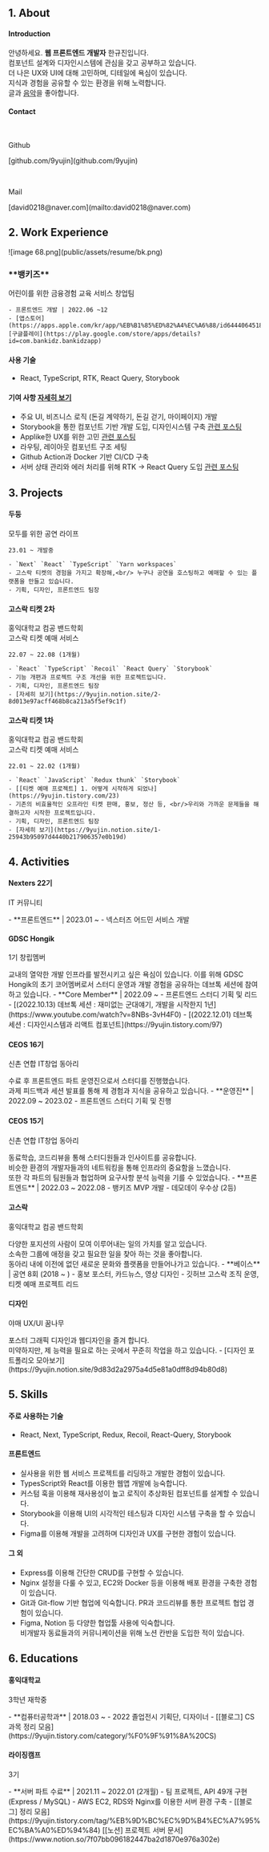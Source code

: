 
## 1. About

#### Introduction

안녕하세요. **웹 프론트엔드 개발자** 한규진입니다.<br/>
컴포넌트 설계와 디자인시스템에 관심을 갖고 공부하고 있습니다.<br/>
더 나은 UX와 UI에 대해 고민하며, 디테일에 욕심이 있습니다.<br/>
지식과 경험을 공유할 수 있는 환경을 위해 노력합니다.<br/>
글과 [음악](https://youtu.be/XEmlHjjVtPs)을 좋아합니다.

#### Contact

<br />
<div style={{ display: "flex" }}>
  <p style={{ width: "80px" }}>Github</p>
  <p>[github.com/9yujin](github.com/9yujin)</p>
</div>
<br />
<div style={{ display: "flex" }}>
  <p style={{ width: "80px" }}>Mail</p>
  <p>[david0218@naver.com](mailto:david0218@naver.com)</p>
</div>

<Spacing size={32} />

## 2. Work Experience

<div style={{ display: "grid", gridTemplateColumns: "200px auto" }}>
  <div>![image 68.png](public/assets/resume/bk.png)</div>
  <div style={{padding: '24px 10px'}}>    
    <div style={{display: "flex"}}>
      <h3 style={{fontSize: '1.5rem', marginRight: "12px"}}>**뱅키즈**</h3>
      <Github src={'https://github.com/bankidz/bankidz-client'}/>
    </div>
    <p style={{color : '#9F9FA3'}}>어린이를 위한 금융경험 교육 서비스 창업팀</p>
    
    - 프론트엔드 개발 | 2022.06 ~12
    - [앱스토어](https://apps.apple.com/kr/app/%EB%B1%85%ED%82%A4%EC%A6%88/id6444064518)
    [구글플레이](https://play.google.com/store/apps/details?id=com.bankidz.bankidzapp)
    
  </div>

</div>

#### 사용 기술

- React, TypeScript, RTK, React Query, Storybook

#### 기여 사항 <a className="badge" href="https://9yujin.notion.site/02c2321906ab4e06b9ba6c40c7472a55">자세히 보기</a>

- 주요 UI, 비즈니스 로직 (돈길 계약하기, 돈길 걷기, 마이페이지) 개발
- Storybook을 통한 컴포넌트 기반 개발 도입, 디자인시스템 구축 [관련 포스팅](https://9yujin.tistory.com/55?category=1048070)
- Applike한 UX를 위한 고민 [관련 포스팅](https://9yujin.tistory.com/85)
- 라우팅, 레이아웃 컴포넌트 구조 세팅
- Github Action과 Docker 기반 CI/CD 구축
- 서버 상태 관리와 에러 처리를 위해 RTK → React Query 도입 [관련 포스팅](https://9yujin.tistory.com/71?category=1048070)

<Spacing size={32} />

## 3. Projects

<div className='gridbox'>
  <div>
    <div style={{display: "flex", paddingTop: "32px"}}>
      <h4 style={{fontSize: '1.25rem', marginRight: "12px"}}>두둥</h4>
      <Github size={'small'} src={'https://github.com/Gosrock/DuDoong-Front'}/>
    </div>
    <p style={{color : '#9F9FA3'}}>모두를 위한 공연 라이프</p>

    23.01 ~ 개발중

  </div>
  <div >
  
    - `Next` `React` `TypeScript` `Yarn workspaces`
    - 고스락 티켓의 경험을 가지고 확장해,<br/> 누구나 공연을 호스팅하고 예매할 수 있는 플랫폼을 만들고 있습니다.
    - 기획, 디자인, 프론트엔드 팀장
  </div>

</div>

<div className='gridbox'>
  <div>
    <div style={{display: "flex", paddingTop: "32px"}}>
      <h4 style={{fontSize: '1.25rem', marginRight: "12px"}}>고스락 티켓 2차</h4>
      <Github size={'small'} src={'https://github.com/Gosrock/Ticket-Front-22nd'}/>
    </div>
    <p style={{color : '#9F9FA3'}}>홍익대학교 컴공 밴드학회<br/> 고스락 티켓 예매 서비스</p>

    22.07 ~ 22.08 (1개월)

  </div>
  <div>
  
    - `React` `TypeScript` `Recoil` `React Query` `Storybook`
    - 기능 개편과 프로젝트 구조 개선을 위한 프로젝트입니다.
    - 기획, 디자인, 프론트엔드 팀장
    - [자세히 보기](https://9yujin.notion.site/2-8d013e97acff468b8ca213a5f5ef9c1f)
  </div>

</div>

<div className='gridbox'>
  <div>
    <div style={{display: "flex", paddingTop: "32px"}}>
      <h4 style={{fontSize: '1.25rem', marginRight: "12px"}}>고스락 티켓 1차</h4>
      <Github size={'small'} src={'https://github.com/Gosrock/Ticket-Front-21st'}/>
    </div>
    <p style={{color : '#9F9FA3'}}>홍익대학교 컴공 밴드학회<br/> 고스락 티켓 예매 서비스</p>

    22.01 ~ 22.02 (1개월)

  </div>
  <div>
  
    - `React` `JavaScript` `Redux thunk` `Storybook`
    - [[티켓 예매 프로젝트] 1. 어떻게 시작하게 되었나](https://9yujin.tistory.com/23)
    - 기존의 비효율적인 오프라인 티켓 판매, 홍보, 정산 등, <br/>우리와 가까운 문제들을 해결하고자 시작한 프로젝트입니다.
    - 기획, 디자인, 프론트엔드 팀장
    - [자세히 보기](https://9yujin.notion.site/1-25943b95097d4440b217906357e0b19d)
  </div>

</div>

## 4. Activities

<div className='gridbox'>
  <div>
    <div style={{display: "flex", paddingTop: "32px"}}>
      <h4 style={{fontSize: '1.25rem', marginRight: "12px"}}>Nexters 22기</h4>
    </div>
    <p style={{color : '#9F9FA3'}}>IT 커뮤니티</p>

  </div>
  <div>
    - **프론트엔드** | 2023.01 ~
    - 넥스터즈 어드민 서비스 개발
  </div>

</div>

<div className='gridbox'>
  <div>
    <div style={{display: "flex", paddingTop: "32px"}}>
      <h4 style={{fontSize: '1.25rem', marginRight: "12px"}}>GDSC Hongik</h4>
    </div>
    <p style={{color : '#9F9FA3'}}>1기 창립멤버</p>

  </div>
  <div>
    교내의 열악한 개발 인프라를 발전시키고 싶은 욕심이 있습니다. 이를 위해 GDSC Hongik의 초기 코어멤버로서 스터디 운영과 개발 경험을 공유하는 데브톡 세션에 참여하고 있습니다.
    - **Core Member** | 2022.09 ~
    - 프론트엔드 스터디 기획 및 리드
    - [(2022.10.13) 데브톡 세션 : 재미없는 군대얘기, 개발을 시작한지 1년](https://www.youtube.com/watch?v=8NBs-3vH4F0)
    - [(2022.12.01) 데브톡 세션 : 디자인시스템과 리액트 컴포넌트](https://9yujin.tistory.com/97)
  </div>

</div>

<div className='gridbox'>
  <div>
    <div style={{display: "flex", paddingTop: "32px"}}>
      <h4 style={{fontSize: '1.25rem', marginRight: "12px"}}>CEOS 16기</h4>
    </div>
    <p style={{color : '#9F9FA3'}}>신촌 연합 IT창업 동아리</p>

  </div>
  <div>
  수료 후 프론트엔드 파트 운영진으로서 스터디를 진행했습니다.<br/>과제 피드백과 세션 발표를 통해 제 경험과 지식을 공유하고 있습니다. 
  - **운영진** | 2022.09 ~ 2023.02 
  - 프론트엔드 스터디 기획 및 진행

  </div>

</div>

<div className='gridbox'>
  <div>
    <div style={{display: "flex", paddingTop: "32px"}}>
      <h4 style={{fontSize: '1.25rem', marginRight: "12px"}}>CEOS 15기</h4>
      <Github size={'small'} src={'https://github.com/9yujin/CEOS-FE-15th'}/>
    </div>
    <p style={{color : '#9F9FA3'}}>신촌 연합 IT창업 동아리</p>

  </div>
  <div >
    동료학습, 코드리뷰을 통해 스터디원들과 인사이트를 공유합니다.<br/>비슷한 환경의 개발자들과의 네트워킹을 통해 인프라의 중요함을 느꼈습니다. <br/>또한 각 파트의 팀원들과 협업하며 요구사항 분석 능력을 기를 수 있었습니다.
    - **프론트엔드** | 2022.03 ~ 2022.08
    - 뱅키즈 MVP 개발 - 데모데이 우수상 (2등)
  </div>

</div>

<div className='gridbox'>
  <div>
    <div style={{display: "flex", paddingTop: "32px"}}>
      <h4 style={{fontSize: '1.25rem', marginRight: "12px"}}>고스락</h4>
      <Github size={'small'} src={'https://github.com/Gosrock'}/>
    </div>
    <p style={{color : '#9F9FA3'}}>홍익대학교 컴공 밴드학회</p>

  </div>
  <div>
    다양한 포지션의 사람이 모여 이루어내는 일의 가치를 알고 있습니다.<br/>소속한 그룹에 애정을 갖고 필요한 일을 찾아 하는 것을 좋아합니다.<br/>동아리 내에 이전에 없던 새로운 문화와 플랫폼을 만들어나가고 있습니다.
    - **베이스** | 공연 8회 (2018 ~ )
    - 홍보 포스터, 카드뉴스, 영상 디자인
    - 깃허브 고스락 조직 운영, 티켓 예매 프로젝트 리드
  </div>

</div>

<div className='gridbox'>
  <div>
    <div style={{display: "flex", paddingTop: "32px"}}>
      <h4 style={{fontSize: '1.25rem', marginRight: "12px"}}>디자인</h4>
    </div>
    <p style={{color : '#9F9FA3'}}>야매 UX/UI 꿈나무</p>

  </div>
  <div>
  포스터 그래픽 디자인과 웹디자인을 즐겨 합니다.<br/>미약하지만, 제 능력을 필요로 하는 곳에서 꾸준히 작업을 하고 있습니다.
  - [디자인 포트폴리오 모아보기](https://9yujin.notion.site/9d83d2a2975a4d5e81a0dff8d94b80d8)
  </div>

</div>

## 5. Skills

#### 주로 사용하는 기술

- React, Next, TypeScript, Redux, Recoil, React-Query, Storybook

#### 프론트엔드

- 실사용을 위한 웹 서비스 프로젝트를 리딩하고 개발한 경험이 있습니다.
- TypesScript와 React를 이용한 웹앱 개발에 능숙합니다.
- 커스텀 훅을 이용해 재사용성이 높고 로직이 추상화된 컴포넌트를 설계할 수 있습니다.
- Storybook을 이용해 UI의 시각적인 테스팅과 디자인 시스템 구축을 할 수 있습니다.
- Figma를 이용해 개발을 고려하며 디자인과 UX를 구현한 경험이 있습니다.

#### 그 외

- Express를 이용해 간단한 CRUD를 구현할 수 있습니다.
- Nginx 설정을 다룰 수 있고, EC2와 Docker 등을 이용해 배포 환경을 구축한 경험이 있습니다.
- Git과 Git-flow 기반 협업에 익숙합니다. PR과 코드리뷰를 통한 프로젝트 협업 경험이 있습니다.
- Figma, Notion 등 다양한 협업툴 사용에 익숙합니다. <br/>비개발자 동료들과의 커뮤니케이션을 위해 노션 칸반을 도입한 적이 있습니다.

<Spacing size={32} />

## 6. Educations

<div className='gridbox'>
  <div>
    <div style={{display: "flex", paddingTop: "32px"}}>
      <h4 style={{fontSize: '1.25rem', marginRight: "12px"}}>홍익대학교</h4>
    </div>
    <p style={{color : '#9F9FA3'}}>3학년 재학중</p>

  </div>
  <div>
    - **컴퓨터공학과** | 2018.03 ~
    - 2022 졸업전시 기획단, 디자이너
    - [[블로그] CS 과목 정리 모음](https://9yujin.tistory.com/category/%F0%9F%91%8A%20CS)
  </div>

</div>

<div className='gridbox'>
  <div>
    <div style={{display: "flex", paddingTop: "32px"}}>
      <h4 style={{fontSize: '1.25rem', marginRight: "12px"}}>라이징캠프</h4>
    </div>
    <p style={{color : '#9F9FA3'}}>3기</p>

  </div>
  <div>
    - **서버 파트 수료** | 2021.11 ~ 2022.01 (2개월)
    - 팀 프로젝트, API 49개 구현 (Express / MySQL)
    - AWS EC2, RDS와 Nginx를 이용한 서버 환경 구축
    - [[블로그] 정리 모음](https://9yujin.tistory.com/tag/%EB%9D%BC%EC%9D%B4%EC%A7%95%EC%BA%A0%ED%94%84)  [[노션] 프로젝트 서버 문서](https://www.notion.so/7f07bb096182447ba2d1870e976a302e)
  </div>

</div>
